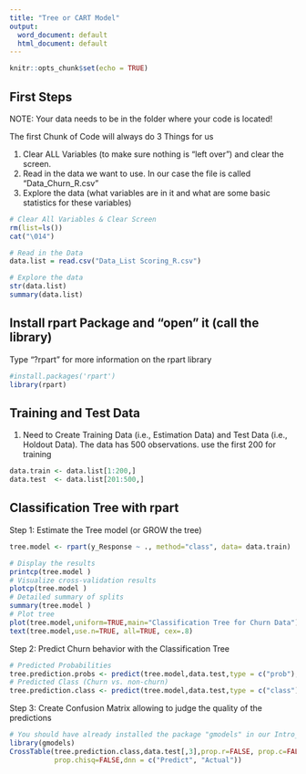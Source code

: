 ```yaml
---
title: "Tree or CART Model"
output:
  word_document: default
  html_document: default
---
```


```r
knitr::opts_chunk$set(echo = TRUE)
```

## First Steps 

NOTE: Your data needs to be in the folder where your code is located!

The first Chunk of Code will always do 3 Things for us

1) Clear ALL Variables (to make sure nothing is "left over") and clear the      screen. 
2) Read in the data we want to use. In our case the file is called              "Data_Churn_R.csv"
3) Explore the data (what variables are in it and what are some basic           statistics for these variables)

```r

# Clear All Variables & Clear Screen
rm(list=ls())
cat("\014")

# Read in the Data
data.list = read.csv("Data_List Scoring_R.csv")

# Explore the data
str(data.list)
summary(data.list)
```


## Install rpart Package and "open" it (call the library)
Type "?rpart" for more information on the rpart library

```r

#install.packages('rpart')
library(rpart)
```


## Training and Test Data 

1) Need to Create Training Data (i.e., Estimation Data) and Test Data (i.e., Holdout Data). The data has 500 observations. use the first 200 for training

```r

data.train <- data.list[1:200,]
data.test  <- data.list[201:500,]
```

## Classification Tree with rpart

Step 1: Estimate the Tree model (or GROW the tree) 

```r

tree.model <- rpart(y_Response ~ ., method="class", data= data.train)

# Display the results 
printcp(tree.model )
# Visualize cross-validation results 
plotcp(tree.model ) 
# Detailed summary of splits
summary(tree.model ) 
# Plot tree 
plot(tree.model,uniform=TRUE,main="Classification Tree for Churn Data")
text(tree.model,use.n=TRUE, all=TRUE, cex=.8)

```

Step 2: Predict Churn behavior with the Classification Tree

```r
# Predicted Probabilities
tree.prediction.probs <- predict(tree.model,data.test,type = c("prob"),data= data.test)
# Predicted Class (Churn vs. non-churn)
tree.prediction.class <- predict(tree.model,data.test,type = c("class"),data= data.test)
```

Step 3: Create Confusion Matrix allowing to judge the quality of the predictions

```r
# You should have already installed the package "gmodels" in our Intro_R code
library(gmodels)
CrossTable(tree.prediction.class,data.test[,3],prop.r=FALSE, prop.c=FALSE,prop.t=FALSE,
           prop.chisq=FALSE,dnn = c("Predict", "Actual"))
```




